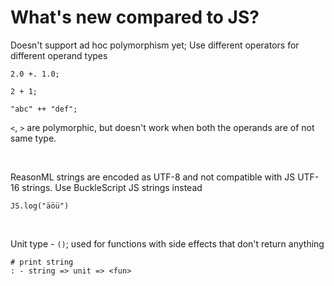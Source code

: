 # What's new compared to JS?

Doesn't support ad hoc polymorphism yet; Use different operators for different operand types

```reasonml
2.0 +. 1.0;

2 + 1;

"abc" ++ "def";
```  

`<`, `>` are polymorphic, but doesn't work when both the operands are of not same type.

<br/>

ReasonML strings are encoded as UTF-8 and not compatible with JS UTF-16 strings. Use BuckleScript JS strings instead

```reasonml
JS.log("äöü")
```

<br/>

Unit type - `()`; used for functions with side effects that don't return anything

```reasonml
# print string
: - string => unit => <fun>
```
